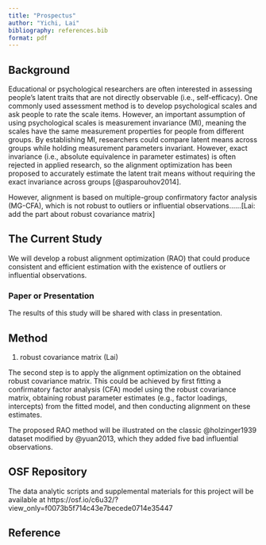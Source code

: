 ```yaml
---
title: "Prospectus"
author: "Yichi, Lai"
bibliography: references.bib
format: pdf
---
```


## Background

Educational or psychological researchers are often interested in assessing people's latent traits that are not directly observable (i.e., self-efficacy). One commonly used assessment method is to develop psychological scales and ask people to rate the scale items. However, an important assumption of using psychological scales is measurement invariance (MI), meaning the scales have the same measurement properties for people from different groups. By establishing MI, researchers could compare latent means across groups while holding measurement parameters invariant. However, exact invariance (i.e., absolute equivalence in parameter estimates) is often rejected in applied research, so the alignment optimization has been proposed to accurately estimate the latent trait means without requiring the exact invariance across groups [@asparouhov2014]. 

<!-- Specifically, alignment automates the MI analysis by minimizing a loss function that captures the amount of measurement noninvariance across items and groups -->

However, alignment is based on multiple-group confirmatory factor analysis (MG-CFA), which is not robust to outliers or influential observations......[Lai: add the part about robust covariance matrix]

## The Current Study

We will develop a robust alignment optimization (RAO) that could produce consistent and efficient estimation with the existence of outliers or influential observations. 

### Paper or Presentation

The results of this study will be shared with class in presentation.

## Method

1.  robust covariance matrix (Lai)

The second step is to apply the alignment optimization on the obtained robust covariance matrix. This could be achieved by first fitting a confirmatory factor analysis (CFA) model using the robust covariance matrix, obtaining robust parameter estimates (e.g., factor loadings, intercepts) from the fitted model, and then conducting alignment on these estimates. 

The proposed RAO method will be illustrated on the classic @holzinger1939 dataset modified by @yuan2013, which they added five bad influential observations. 

## OSF Repository

The data analytic scripts and supplemental materials for this project will be available at https://osf.io/c6u32/?view_only=f0073b5f714c43e7becede0714e35447

## Reference
